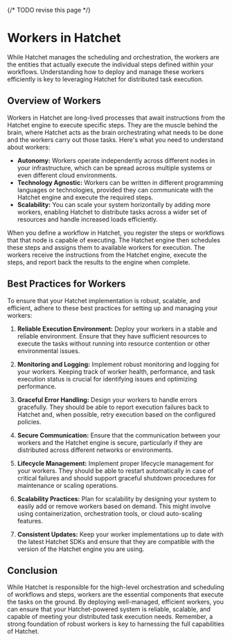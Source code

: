 {/* TODO revise this page */}
# Workers in Hatchet

While Hatchet manages the scheduling and orchestration, the workers are the entities that actually execute the individual steps defined within your workflows. Understanding how to deploy and manage these workers efficiently is key to leveraging Hatchet for distributed task execution.

## Overview of Workers

Workers in Hatchet are long-lived processes that await instructions from the Hatchet engine to execute specific steps. They are the muscle behind the brain, where Hatchet acts as the brain orchestrating what needs to be done and the workers carry out those tasks. Here's what you need to understand about workers:

- **Autonomy:** Workers operate independently across different nodes in your infrastructure, which can be spread across multiple systems or even different cloud environments.
- **Technology Agnostic:** Workers can be written in different programming languages or technologies, provided they can communicate with the Hatchet engine and execute the required steps.
- **Scalability:** You can scale your system horizontally by adding more workers, enabling Hatchet to distribute tasks across a wider set of resources and handle increased loads efficiently.

When you define a workflow in Hatchet, you register the steps or workflows that that node is capable of executing. The Hatchet engine then schedules these steps and assigns them to available workers for execution. The workers receive the instructions from the Hatchet engine, execute the steps, and report back the results to the engine when complete.

## Best Practices for Workers

To ensure that your Hatchet implementation is robust, scalable, and efficient, adhere to these best practices for setting up and managing your workers:

1. **Reliable Execution Environment:** Deploy your workers in a stable and reliable environment. Ensure that they have sufficient resources to execute the tasks without running into resource contention or other environmental issues.

2. **Monitoring and Logging:** Implement robust monitoring and logging for your workers. Keeping track of worker health, performance, and task execution status is crucial for identifying issues and optimizing performance.

3. **Graceful Error Handling:** Design your workers to handle errors gracefully. They should be able to report execution failures back to Hatchet and, when possible, retry execution based on the configured policies.

4. **Secure Communication:** Ensure that the communication between your workers and the Hatchet engine is secure, particularly if they are distributed across different networks or environments.

5. **Lifecycle Management:** Implement proper lifecycle management for your workers. They should be able to restart automatically in case of critical failures and should support graceful shutdown procedures for maintenance or scaling operations.

6. **Scalability Practices:** Plan for scalability by designing your system to easily add or remove workers based on demand. This might involve using containerization, orchestration tools, or cloud auto-scaling features.

7. **Consistent Updates:** Keep your worker implementations up to date with the latest Hatchet SDKs and ensure that they are compatible with the version of the Hatchet engine you are using.

## Conclusion

While Hatchet is responsible for the high-level orchestration and scheduling of workflows and steps, workers are the essential components that execute the tasks on the ground. By deploying well-managed, efficient workers, you can ensure that your Hatchet-powered system is reliable, scalable, and capable of meeting your distributed task execution needs. Remember, a strong foundation of robust workers is key to harnessing the full capabilities of Hatchet.

